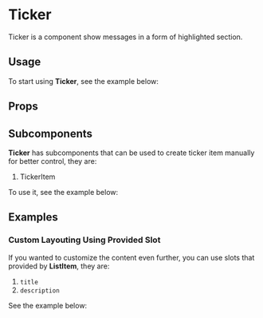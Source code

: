 

<Meta title="Components/Ticker" of={TickerStories} />

# Ticker
Ticker is a component show messages in a form of highlighted section.

## Usage
To start using **Ticker**, see the example below:

<Canvas of={TickerStories.DocUsage} />

## Props
<ArgTypes of={Ticker} />

## Subcomponents
**Ticker** has subcomponents that can be used to create ticker item manually for better control, they are:

1. TickerItem

To use it, see the example below:

<Canvas of={TickerStories.DocSubcomponents} />

## Examples
### Custom Layouting Using Provided Slot
If you wanted to customize the content even further, you can use slots that provided by **ListItem**, they are:

1. `title`
2. `description`

See the example below:

<Canvas of={TickerStories.DocSlots} />
